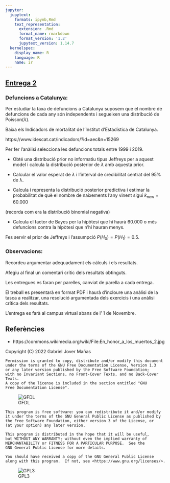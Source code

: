 ```yaml
---
jupyter:
  jupytext:
    formats: ipynb,Rmd
    text_representation:
      extension: .Rmd
      format_name: rmarkdown
      format_version: '1.2'
      jupytext_version: 1.14.7
  kernelspec:
    display_name: R
    language: R
    name: ir
---
```


<!-- #region -->
## [Entrega 2][colab]

[<center><img src=https://upload.wikimedia.org/wikipedia/commons/thumb/9/9e/En_honor_a_los_muertos_2.jpg/640px-En_honor_a_los_muertos_2.jpg width=50%></center>](#img_Tomba)


[colab]: https://colab.research.google.com/github/gjover/metodes_bayesians/blob/main/notebooks/Entrega-2.ipynb
<!-- #endregion -->



<!-- #region -->
### Defuncions a Catalunya:

Per estudiar la taxa de defuncions a Catalunya suposem que el nombre de defuncions de cada any són independents i segueixen una distribució de Poisson($\lambda$).

Baixa els Indicadors de mortalitat de l'Institut d’Estadística de Catalunya.

https://www.idescat.cat/indicadors/?id=aec&n=15269


Per fer l'anàlisi selecciona les defuncions totals entre 1999 i 2019.
<!-- #endregion -->

- Obté una distribució prior no informatiu tipus Jeffreys per a aquest model i calcula la distribució posterior de $\lambda$ amb aquesta prior.


- Calcular el valor esperat de $\lambda$ i l’interval de credibilitat centrat del 95% de λ.


- Calcula i representa la distribució posterior predictiva i estimar la probabilitat de què el nombre de naixements l’any vinent sigui $k_\text{new} = 60.000$

(recorda com era la distribució binomial negativa)


- Calcula el factor de Bayes per la hipòtesi que hi haurà 60.000 o més defuncions contra la hipòtesi que n'hi hauran menys.

Fes servir el prior de Jeffreys i l'assumpció $P(H_0) = P(H_1) = 0.5$.


### Observacions: 

Recordeu argumentar adequadament els càlculs i els resultats.

Afegiu al final un comentari crític dels resultats obtinguts.

Les entregues es faran per parelles, canviat de parella a cada entrega.

El treball es presentarà en format PDF i haurà d'incloure una anàlisi de la tasca a realitzar, una resolució argumentada dels exercicis i una anàlisi crítica dels resultats.

L'entrega es farà al campus virtual abans de l' 1 de Novembre.


## Referències

- <a id='img_Infant'></a> https://commons.wikimedia.org/wiki/File:En_honor_a_los_muertos_2.jpg

<!-- #region cell_style="center" -->
Copyright (C) 2022 Gabriel Jover Mañas

    Permission is granted to copy, distribute and/or modify this document
    under the terms of the GNU Free Documentation License, Version 1.3
    or any later version published by the Free Software Foundation;
    with no Invariant Sections, no Front-Cover Texts, and no Back-Cover Texts.
    A copy of the license is included in the section entitled "GNU
    Free Documentation License".

![GFDL][GFDL]

    This program is free software: you can redistribute it and/or modify
    it under the terms of the GNU General Public License as published by
    the Free Software Foundation, either version 3 of the License, or
    (at your option) any later version.

    This program is distributed in the hope that it will be useful,
    but WITHOUT ANY WARRANTY; without even the implied warranty of
    MERCHANTABILITY or FITNESS FOR A PARTICULAR PURPOSE.  See the
    GNU General Public License for more details.

    You should have received a copy of the GNU General Public License
    along with this program.  If not, see <https://www.gnu.org/licenses/>.

![GPL3][GPL3]

[GFDL]: https://www.gnu.org/graphics/gfdl-logo-small.png 
[GPL3]: https://www.gnu.org/graphics/gplv3-127x51.png
<!-- #endregion -->
